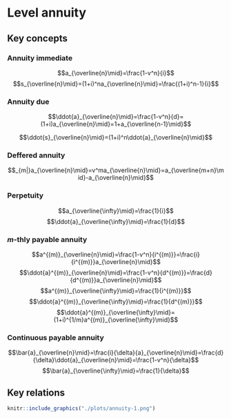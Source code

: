 # Level annuity

## Key concepts

### Annuity immediate{-}

$$a_{\overline{n}\mid}=\frac{1-v^n}{i}$$
$$s_{\overline{n}\mid}=(1+i)^na_{\overline{n}\mid}=\frac{(1+i)^n-1}{i}$$

### Annuity due{-}

$$\ddot{a}_{\overline{n}\mid}=\frac{1-v^n}{d}=(1+i)a_{\overline{n}\mid}=1+a_{\overline{n-1}\mid}$$

$$\ddot{s}_{\overline{n}\mid}=(1+i)^n\ddot{a}_{\overline{n}\mid}$$


### Deffered annuity{-}

$$_{m|}a_{\overline{n}\mid}=v^ma_{\overline{n}\mid}=a_{\overline{m+n}\mid}-a_{\overline{n}\mid}$$

### Perpetuity{-}

$$a_{\overline{\infty}\mid}=\frac{1}{i}$$
$$\ddot{a}_{\overline{\infty}\mid}=\frac{1}{d}$$

### $m$-thly payable annuity {-}

$$a^{(m)}_{\overline{n}\mid}=\frac{1-v^n}{i^{(m)}}=\frac{i}{i^{(m)}}a_{\overline{n}\mid}$$
$$\ddot{a}^{(m)}_{\overline{n}\mid}=\frac{1-v^n}{d^{(m)}}=\frac{d}{d^{(m)}}a_{\overline{n}\mid}$$
$$a^{(m)}_{\overline{\infty}\mid}=\frac{1}{i^{(m)}}$$
$$\ddot{a}^{(m)}_{\overline{\infty}\mid}=\frac{1}{d^{(m)}}$$
$$\ddot{a}^{(m)}_{\overline{\infty}\mid}=(1+i)^{1/m}a^{(m)}_{\overline{\infty}\mid}$$

### Continuous payable annuity {-}

$$\bar{a}_{\overline{n}\mid}=\frac{i}{\delta}{a}_{\overline{n}\mid}=\frac{d}{\delta}\ddot{a}_{\overline{n}\mid}=\frac{1-v^n}{\delta}$$
$$\bar{a}_{\overline{\infty}\mid}=\frac{1}{\delta}$$

## Key relations

```r
knitr::include_graphics("./plots/annuity-1.png")
```

